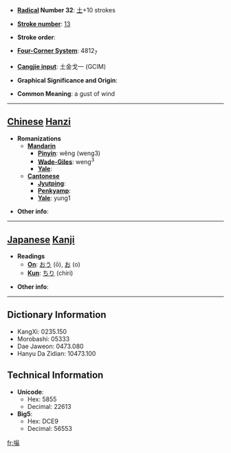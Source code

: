 * '''[[Wiktionary:Chinese radical index| Radical]] Number 32''': [[Wiktionary:Chinese radical index 土|土]]+10 strokes

* '''[[Wiktionary:Chinese total strokes index|Stroke number]]''': [[Wiktionary:Chinese total strokes index 13|13]]

* '''Stroke order''': 

* '''[[Wiktionary:Chinese four corner index|Four-Corner System]]''': 4812<sub>7</sub>

* '''[[Wiktionary:Chinese Cangjie index|Cangjie input]]''': 土金戈一 (GCIM)

* '''Graphical Significance and Origin''': 

* '''Common Meaning''': a gust of wind

----

== [[Chinese]] [[Hanzi]] ==

* '''Romanizations'''
** '''[[Mandarin]]'''
*** '''[[Pinyin]]''': wěng (weng3)
*** '''[[Wade-Giles]]''': weng<sup>3</sup>
*** '''[[Yale]]''': 
** '''[[Cantonese]]'''
*** '''[[Jyutping]]''':
*** '''[[Penkyamp]]''': 
*** '''[[Yale]]''': yung1

* '''Other info''': 

----

== [[Japanese]] [[Kanji]] ==

* '''Readings'''
** '''[[On]]''': [[おう]] (ō), [[お]] (o)
** '''[[Kun]]''': [[ちり]] (chiri)

* '''Other info''':  

----

== Dictionary Information ==

* KangXi: 0235.150
* Morobashi: 05333
* Dae Jaweon: 0473.080
* Hanyu Da Zidian: 10473.100

== Technical Information ==

* '''Unicode''':
** Hex: 5855
** Decimal: 22613
* '''Big5''':
** Hex: DCE9
** Decimal: 56553

[[fr:塕]]